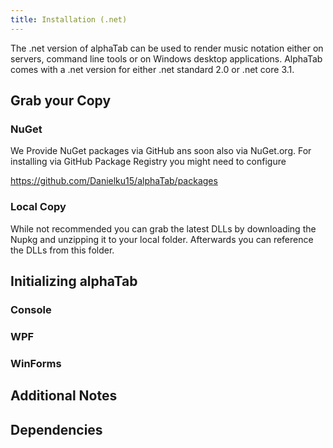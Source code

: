 ```yaml
---
title: Installation (.net)
---
```


The .net version of alphaTab can be used to render music notation either on servers, command line tools or on 
Windows desktop applications. AlphaTab comes with a .net version for either .net standard 2.0 or .net core 3.1.  

## Grab your Copy

### NuGet

We Provide NuGet packages via GitHub ans soon also via NuGet.org. For installing via GitHub Package Registry
you might need to configure 

https://github.com/Danielku15/alphaTab/packages

### Local Copy

While not recommended you can grab the latest DLLs by downloading the Nupkg and unzipping it to your local folder. 
Afterwards you can reference the DLLs from this folder. 

## Initializing alphaTab

### Console

### WPF

### WinForms

## Additional Notes

## Dependencies
